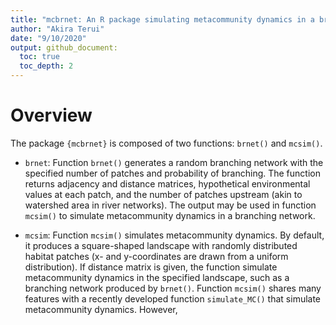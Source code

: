 ```yaml
---
title: "mcbrnet: An R package simulating metacommunity dynamics in a branching network"
author: "Akira Terui"
date: "9/10/2020"
output: github_document:
  toc: true
  toc_depth: 2
---
```


# Overview

The package `{mcbrnet}` is composed of two functions: `brnet()` and `mcsim()`.

- `brnet`: Function `brnet()` generates a random branching network with the specified number of patches and probability of branching. The function returns adjacency and distance matrices, hypothetical environmental values at each patch, and the number of patches upstream (akin to watershed area in river networks). The output may be used in function `mcsim()` to simulate metacommunity dynamics in a branching network.

- `mcsim`: Function `mcsim()` simulates metacommunity dynamics. By default, it produces a square-shaped landscape with randomly distributed habitat patches (x- and y-coordinates are drawn from a uniform distribution). If distance matrix is given, the function simulate metacommunity dynamics in the specified landscape, such as a branching network produced by `brnet()`. Function `mcsim()` shares many features with a recently developed function `simulate_MC()` that simulate metacommunity dynamics. However,
